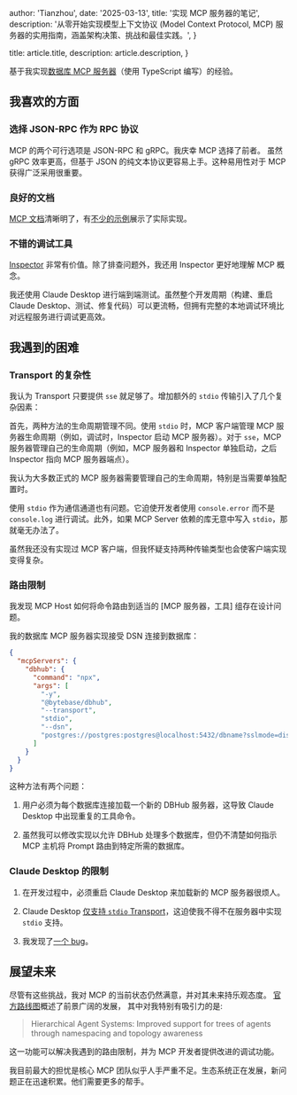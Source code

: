 
  author: 'Tianzhou',
  date: '2025-03-13',
  title: '实现 MCP 服务器的笔记',
  description:
    '从零开始实现模型上下文协议 (Model Context Protocol, MCP) 服务器的实用指南，涵盖架构决策、挑战和最佳实践。',
}

  title: article.title,
  description: article.description,
}


基于我实现[数据库 MCP 服务器](https://github.com/bytebase/dbhub/)（使用 TypeScript 编写）的经验。

## 我喜欢的方面

### 选择 JSON-RPC 作为 RPC 协议

MCP 的两个可行选项是 JSON-RPC 和 gRPC。我庆幸 MCP 选择了前者。
虽然 gRPC 效率更高，但基于 JSON 的纯文本协议更容易上手。这种易用性对于 MCP 获得广泛采用很重要。

### 良好的文档

[MCP 文档](https://modelcontextprotocol.io/introduction)清晰明了，有[不少的示例](https://modelcontextprotocol.io/examples)展示了实际实现。

### 不错的调试工具

[Inspector](https://modelcontextprotocol.io/docs/tools/inspector) 非常有价值。除了排查问题外，我还用 Inspector 更好地理解 MCP 概念。

我还使用 Claude Desktop 进行端到端测试。虽然整个开发周期（构建、重启 Claude Desktop、测试、修复代码）可以更流畅，但拥有完整的本地调试环境比对远程服务进行调试更高效。

## 我遇到的困难

### Transport 的复杂性

我认为 Transport 只要提供 `sse` 就足够了。增加额外的 `stdio` 传输引入了几个复杂因素：

首先，两种方法的生命周期管理不同。使用 `stdio` 时，MCP 客户端管理 MCP 服务器生命周期（例如，调试时，Inspector 启动 MCP 服务器）。对于 `sse`，MCP 服务器管理自己的生命周期（例如，MCP 服务器和 Inspector 单独启动，之后 Inspector 指向 MCP 服务器端点）。

我认为大多数正式的 MCP 服务器需要管理自己的生命周期，特别是当需要单独配置时。

使用 `stdio` 作为通信通道也有问题。它迫使开发者使用 `console.error` 而不是 `console.log` 进行调试。此外，如果 MCP Server 依赖的库无意中写入 `stdio`，那就毫无办法了。

虽然我还没有实现过 MCP 客户端，但我怀疑支持两种传输类型也会使客户端实现变得复杂。

### 路由限制

我发现 MCP Host 如何将命令路由到适当的 [MCP 服务器，工具] 组存在设计问题。

我的数据库 MCP 服务器实现接受 DSN 连接到数据库：

```json
{
  "mcpServers": {
    "dbhub": {
      "command": "npx",
      "args": [
        "-y",
        "@bytebase/dbhub",
        "--transport",
        "stdio",
        "--dsn",
        "postgres://postgres:postgres@localhost:5432/dbname?sslmode=disable"
      ]
    }
  }
}
```

这种方法有两个问题：

1. 用户必须为每个数据库连接加载一个新的 DBHub 服务器，这导致 Claude Desktop 中出现重复的工具命令。

2. 虽然我可以修改实现以允许 DBHub 处理多个数据库，但仍不清楚如何指示 MCP 主机将 Prompt 路由到特定所需的数据库。

### Claude Desktop 的限制

1. 在开发过程中，必须重启 Claude Desktop 来加载新的 MCP 服务器很烦人。

2. Claude Desktop [仅支持 `stdio` Transport](https://github.com/orgs/modelcontextprotocol/discussions/16)，这迫使我不得不在服务器中实现 `stdio` 支持。

3. 我发现了[一个 bug](https://github.com/modelcontextprotocol/servers/issues/812)。

## 展望未来

尽管有这些挑战，我对 MCP 的当前状态仍然满意，并对其未来持乐观态度。
[官方路线图](https://modelcontextprotocol.io/development/roadmap)概述了前景广阔的发展，
其中对我特别有吸引力的是:

> Hierarchical Agent Systems: Improved support for trees of agents through namespacing and topology awareness

这一功能可以解决我遇到的路由限制，并为 MCP 开发者提供改进的调试功能。

我目前最大的担忧是核心 MCP 团队似乎人手严重不足。生态系统正在发展，新问题正在迅速积累。他们需要更多的帮手。
